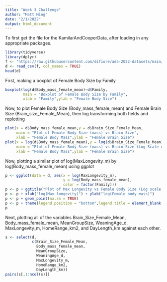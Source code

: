 ```yaml
---
title: "Week 3 Challenge"
author: "Matt Ming"
date: "2/1/2022"
output: html_document
---
```


To first get the file for the KamilarAndCooperData, after loading in any
appropriate packages.

```r
library(tidyverse)
library(dplyr)
f <- "https://raw.githubusercontent.com/difiore/ada-2022-datasets/main/KamilarAndCooperData.csv"
d <- read_csv(f, col_names = TRUE)
head(d)
```

First, making a boxplot of Female Body Size by Family

```r
boxplot(log(d$Body_mass_female_mean)~d$Family,
        main = "Boxplot of Female Body Size by Family",
        xlab = "Family",ylab = "Female Body Size")
```

Now, to plot Female Body Size (Body_mass_female_mean) and Female Brain Size 
(Brain_size_Female_Mean), then log transforming both fields and replotting

```r
plot(x = d$Body_mass_female_mean,y = d$Brain_Size_Female_Mean,
     main = "Plot of Female Body Size (mass) vs Brain Size",
     xlab = "Female Body Mass",ylab = "Female Brain Size")
plot(x = log(d$Body_mass_female_mean),y = log(d$Brain_Size_Female_Mean),
     main = "Plot of Female Body Size (mass) vs Brain Size (Log Scale on both axis)",
     xlab = "Female Body Mass",ylab = "Female Brain Size")
```

Now, plotting a similar plot of log(MaxLongevity_m) by log(Body_mass_female_mean)
using ggplot

```r
p <- ggplot(data = d, aes(x = log(MaxLongevity_m),
                          y = log(Body_mass_female_mean),
                          color = factor(Family)))
p <- p + ggtitle("Plot of Max Longevity vs Female Body Size (Log scale both axis)")
p <- p + xlab("log(Max longevity)") + ylab("log(Female body mass)")
p <- p + geom_point(na.rm = TRUE)
p <- p + theme(legend.position = "bottom",legend.title = element_blank())
p
```

Next, plotting all of the variables Brain_Size_Female_Mean, Body_mass_female_mean,
MeanGroupSize, WeaningAge_d, MaxLongevity_m, HomeRange_km2, and DayLength_km
against each other.

```r
s <- select(d,
            c(Brain_Size_Female_Mean,
              Body_mass_female_mean,
              MeanGroupSize,
              WeaningAge_d,
              MaxLongevity_m,
              HomeRange_km2,
              DayLength_km))
pairs(s[,1:ncol(s)])
```

